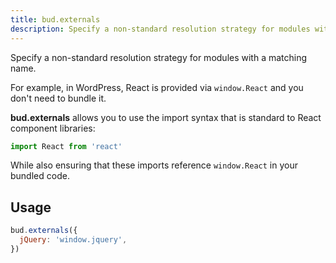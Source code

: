 ```yaml
---
title: bud.externals
description: Specify a non-standard resolution strategy for modules with a matching name.
---
```


Specify a non-standard resolution strategy for modules with a matching name.

For example, in WordPress, React is provided via `window.React` and you don't need to bundle it.

**bud.externals** allows you to use the import syntax that is standard to React component libraries:

```js title=bud.config.js
import React from 'react'
```

While also ensuring that these imports reference `window.React` in your bundled code.

## Usage

```js title=bud.config.js
bud.externals({
  jQuery: 'window.jquery',
})
```
